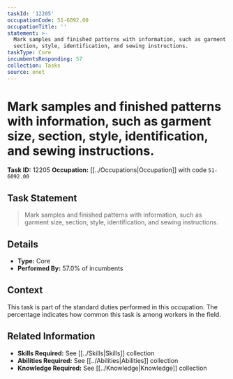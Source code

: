 ```yaml
---
taskId: '12205'
occupationCode: 51-6092.00
occupationTitle: ''
statement: >-
  Mark samples and finished patterns with information, such as garment size,
  section, style, identification, and sewing instructions.
taskType: Core
incumbentsResponding: 57
collection: Tasks
source: onet
---
```

# Mark samples and finished patterns with information, such as garment size, section, style, identification, and sewing instructions.

**Task ID:** 12205
**Occupation:** [[../Occupations|Occupation]] with code `51-6092.00`

## Task Statement

> Mark samples and finished patterns with information, such as garment size, section, style, identification, and sewing instructions.

## Details

- **Type:** Core
- **Performed By:** 57.0% of incumbents

## Context

This task is part of the standard duties performed in this occupation. The percentage indicates how common this task is among workers in the field.

## Related Information

- **Skills Required:** See [[../Skills|Skills]] collection
- **Abilities Required:** See [[../Abilities|Abilities]] collection
- **Knowledge Required:** See [[../Knowledge|Knowledge]] collection

